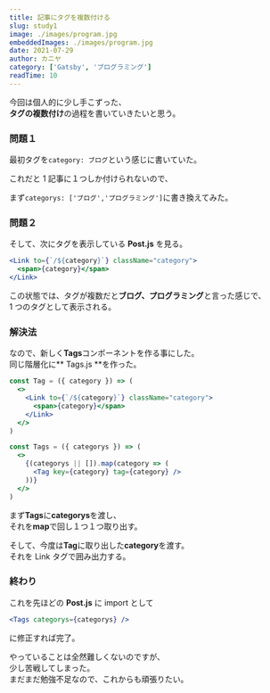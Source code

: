 ```yaml
---
title: 記事にタグを複数付ける
slug: study1
image: ./images/program.jpg
embeddedImages: ./images/program.jpg
date: 2021-07-29
author: カニヤ
category: ['Gatsby', 'プログラミング']
readTime: 10
---
```


今回は個人的に少し手こずった、<br/>
**タグの複数付け**の過程を書いていきたいと思う。

### 問題１

最初タグを`category: ブログ`という感じに書いていた。

これだと 1 記事に１つしか付けられないので、

まず`categorys: ['ブログ','プログラミング']`に書き換えてみた。

### 問題２

そして、次にタグを表示している **Post.js** を見る。<br/>

```jsx
<Link to={`/${category}`} className="category">
  <span>{category}</span>
</Link>
```

この状態では、タグが複数だと**ブログ、プログラミング**と言った感じで、<br/>
1 つのタグとして表示される。

### 解決法

なので、新しく**Tags**コンポーネントを作る事にした。<br/>
同じ階層化に** Tags.js **を作った。

```jsx
const Tag = ({ category }) => (
  <>
    <Link to={`/${category}`} className="category">
      <span>{category}</span>
    </Link>
  </>
)

const Tags = ({ categorys }) => (
  <>
    {(categorys || []).map(category => (
      <Tag key={category} tag={category} />
    ))}
  </>
)
```

まず**Tags**に**categorys**を渡し、<br/>
それを**map**で回し１つ１つ取り出す。

そして、今度は**Tag**に取り出した**category**を渡す。<br/>
それを Link タグで囲み出力する。

### 終わり

これを先ほどの **Post.js** に import として

```jsx
<Tags categorys={categorys} />
```

に修正すれば完了。

やっていることは全然難しくないのですが、<br/>
少し苦戦してしまった。<br/>
まだまだ勉強不足なので、これからも頑張りたい。
